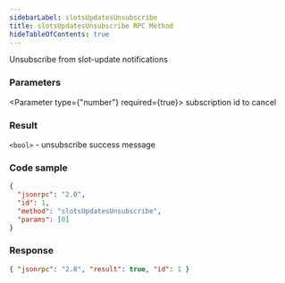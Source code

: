 ```yaml
---
sidebarLabel: slotsUpdatesUnsubscribe
title: slotsUpdatesUnsubscribe RPC Method
hideTableOfContents: true
---
```


Unsubscribe from slot-update notifications

<DocSideBySide>

<DocLeftSide>

### Parameters

<Parameter type={"number"} required={true}>
  subscription id to cancel
</Parameter>

### Result

`<bool>` - unsubscribe success message

</DocLeftSide>

<DocRightSide>

### Code sample

```json
{
  "jsonrpc": "2.0",
  "id": 1,
  "method": "slotsUpdatesUnsubscribe",
  "params": [0]
}
```

### Response

```json
{ "jsonrpc": "2.0", "result": true, "id": 1 }
```

</DocRightSide>
</DocSideBySide>
